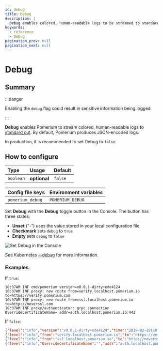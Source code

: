 ```yaml
---
id: debug
title: Debug
description: |
  Debug enables colored, human-readable logs to be streamed to standard out.
keywords:
  - reference
  - Debug
pagination_prev: null
pagination_next: null
---
```



# Debug

## Summary

:::danger

Enabling the `debug` flag could result in sensitive information being logged.

:::

**Debug** enables Pomerium to stream colored, human-readable logs to [standard out](<https://en.wikipedia.org/wiki/Standard_streams#Standard_output_(stdout)>). By default, Pomerium produces JSON-encoded logs.

In production, it is recommended to set Debug to `false`.

## How to configure

| **Type**  | **Usage**    | **Default** |
| :-------- | :----------- | :---------- |
| `boolean` | **optional** | `false`     |

<Tabs>
<TabItem value="Core" label="Core">

| **Config file keys** | **Environment variables** |
| :------------------- | :------------------------ |
| `pomerium_debug`     | `POMERIUM_DEBUG`          |

</TabItem>
<TabItem value="Enterprise" label="Enterprise">

Set **Debug** with the **Debug** toggle button in the Console. The button has three states:

- **Unset** ("-") uses the value stored in your local configuration file
- **Checkmark** sets `debug` to `true`
- **Empty** sets `debug` to `false`

![Set Debug in the Console](./img/debug/debug-settings.png)

</TabItem>
<TabItem value="Kubernetes" label="Kubernetes">

See Kubernetes [--debug](docs/deploy/k8s/install#runtime-parameters) for more information.

</TabItem>
</Tabs>

### Examples

If `true`:

```log
10:37AM INF cmd/pomerium version=v0.0.1-dirty+ede4124
10:37AM INF proxy: new route from=verify.localhost.pomerium.io to=https://verify.pomerium.com
10:37AM INF proxy: new route from=ssl.localhost.pomerium.io to=http://neverssl.com
10:37AM INF proxy/authenticator: grpc connection OverrideCertificateName= addr=auth.localhost.pomerium.io:443
```

If `false`:

```json
{"level":"info","version":"v0.0.1-dirty+ede4124","time":"2019-02-18T10:41:03-08:00","message":"cmd/pomerium"}
{"level":"info","from":"verify.localhost.pomerium.io","to":"https://verify.pomerium.com","time":"2019-02-18T10:41:03-08:00","message":"proxy: new route"}
{"level":"info","from":"ssl.localhost.pomerium.io","to":"http://neverssl.com","time":"2019-02-18T10:41:03-08:00","message":"proxy: new route"}
{"level":"info","OverrideCertificateName":"","addr":"auth.localhost.pomerium.io:443","time":"2019-02-18T10:41:03-08:00","message":"proxy/authenticator: grpc connection"}
```
